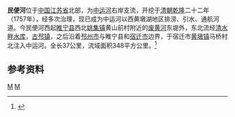 {{Infobox River
  | river_name      =民便河
  | image_name      =
  | image_size      = 
  | caption         = 
  | origin          = [[江苏省|江苏省]][[睢宁县|睢宁县]][[姚集镇|姚集镇]]黄山前村
  | mouth           = 江苏省[[宿迁市|宿迁市]][[黄墩镇_(宿迁市)|黄墩镇]]马桥村[[中运河|中运河]]
  | basin_countries = {{PRC}}
  | length          = 37 公里
  | elevation       = 
  | mouth_elevation = 
  | discharge       = 
  | watershed       = 348 平方公里
}}
'''民便河'''位于[[中国|中国]][[江苏省|江苏省]]北部，为[[中运河|中运河]]右岸支流，开挖于[[清朝|清朝]][[乾隆|乾隆]]二十二年（1757年），经多次治理，现已成为中运河以西黄墩湖地区排涝、引水、通航河道。今民便河西起[[睢宁县|睢宁县]]西北[[姚集镇|姚集镇]]黄山前村附近的[[废黄河|废黄河]]东堤外，东北流经[[清水畔水库|清水畔水库]]，[[古邳镇|古邳镇]]，之后沿着[[邳州市|邳州市]]与睢宁县和[[宿迁市|宿迁市]]边界，于宿迁市[[黄墩镇_(宿迁市)|黄墩镇]]马桥村北注入中运河。全长37公里，流域面积348平方公里。<ref name="中国河湖大典">{{cite book zh |author=《[[中国河湖大典|中国河湖大典]]》编纂委员会 |title=《中国河湖大典·淮河卷》 |format=M |edition=1 |location=北京 |publisher=中国水利水电出版社 |date=2010年9月 |pages=193页 |id= ISBN 978-7-5084-7953-8}}</ref>
==参考资料==
{{reflist}}
[[Category:沂沭泗河水系|M]]
[[Category:江苏河流|M]]